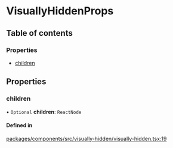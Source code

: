 # VisuallyHiddenProps

## Table of contents

### Properties

- [children](props.md#children)

## Properties

### children

• `Optional` **children**: `ReactNode`

#### Defined in

[packages/components/src/visually-hidden/visually-hidden.tsx:19](https://github.com/vtex/shoreline/blob/9cdfd7505/packages/components/src/visually-hidden/visually-hidden.tsx#L19)
